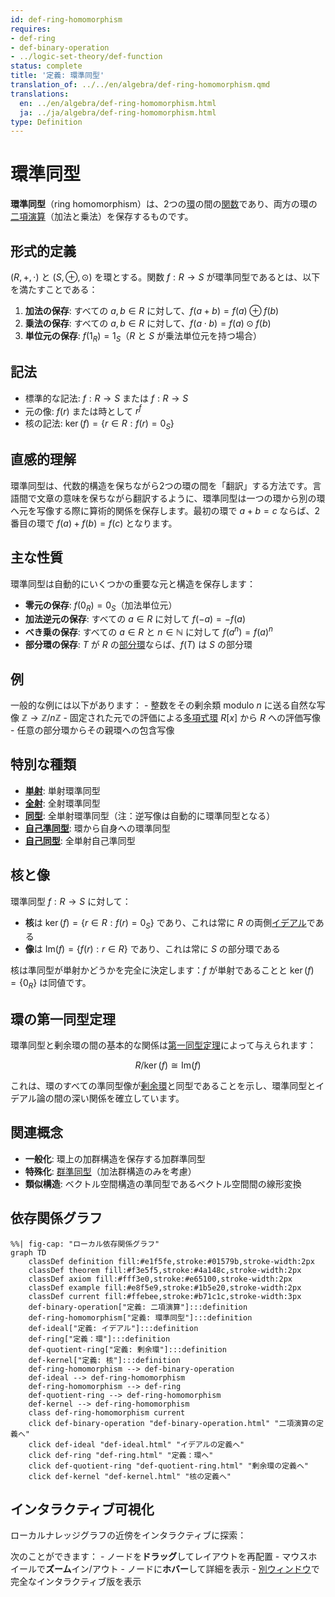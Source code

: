 ```yaml
---
id: def-ring-homomorphism
requires:
- def-ring
- def-binary-operation
- ../logic-set-theory/def-function
status: complete
title: '定義: 環準同型'
translation_of: ../../en/algebra/def-ring-homomorphism.qmd
translations:
  en: ../en/algebra/def-ring-homomorphism.html
  ja: ../ja/algebra/def-ring-homomorphism.html
type: Definition
---
```


# 環準同型 {#def-ring-homomorphism}

**環準同型**（ring homomorphism）は、2つの[環](def-ring.qmd)の間の[関数](../logic-set-theory/def-function.qmd)であり、両方の環の[二項演算](def-binary-operation.qmd)（加法と乗法）を保存するものです。

## 形式的定義

$(R, +, \cdot)$ と $(S, \oplus, \odot)$ を環とする。関数 $f: R \to S$ が環準同型であるとは、以下を満たすことである：

1. **加法の保存**: すべての $a, b \in R$ に対して、$f(a + b) = f(a) \oplus f(b)$
2. **乗法の保存**: すべての $a, b \in R$ に対して、$f(a \cdot b) = f(a) \odot f(b)$
3. **単位元の保存**: $f(1_R) = 1_S$（$R$ と $S$ が乗法単位元を持つ場合）

## 記法

- 標準的な記法: $f: R \to S$ または $f: R \rightarrow S$
- 元の像: $f(r)$ または時として $r^f$
- 核の記法: $\ker(f) = \{r \in R : f(r) = 0_S\}$

## 直感的理解

環準同型は、代数的構造を保ちながら2つの環の間を「翻訳」する方法です。言語間で文章の意味を保ちながら翻訳するように、環準同型は一つの環から別の環へ元を写像する際に算術的関係を保存します。最初の環で $a + b = c$ ならば、2番目の環で $f(a) + f(b) = f(c)$ となります。

## 主な性質

環準同型は自動的にいくつかの重要な元と構造を保存します：

- **零元の保存**: $f(0_R) = 0_S$（加法単位元）
- **加法逆元の保存**: すべての $a \in R$ に対して $f(-a) = -f(a)$
- **べき乗の保存**: すべての $a \in R$ と $n \in \mathbb{N}$ に対して $f(a^n) = f(a)^n$
- **部分環の保存**: $T$ が $R$ の[部分環](def-subring.qmd)ならば、$f(T)$ は $S$ の部分環

## 例

一般的な例には以下があります：
- 整数をその剰余類 modulo $n$ に送る自然な写像 $\mathbb{Z} \to \mathbb{Z}/n\mathbb{Z}$
- 固定された元での評価による[多項式環](def-polynomial-ring.qmd) $R[x]$ から $R$ への評価写像
- 任意の部分環からその親環への包含写像

## 特別な種類

- **[単射](../category-theory/def-monomorphism.qmd)**: 単射環準同型
- **[全射](../category-theory/def-epimorphism.qmd)**: 全射環準同型
- **[同型](def-isomorphism.qmd)**: 全単射環準同型（注：逆写像は自動的に環準同型となる）
- **[自己準同型](def-endomorphism.qmd)**: 環から自身への環準同型
- **[自己同型](def-automorphism.qmd)**: 全単射自己準同型

## 核と像

環準同型 $f: R \to S$ に対して：

- **核**は $\ker(f) = \{r \in R : f(r) = 0_S\}$ であり、これは常に $R$ の両側[イデアル](def-ideal.qmd)である
- **像**は $\text{Im}(f) = \{f(r) : r \in R\}$ であり、これは常に $S$ の部分環である

核は準同型が単射かどうかを完全に決定します：$f$ が単射であることと $\ker(f) = \{0_R\}$ は同値です。

## 環の第一同型定理

環準同型と剰余環の間の基本的な関係は[第一同型定理](thm-first-isomorphism.qmd)によって与えられます：

$$R/\ker(f) \cong \text{Im}(f)$$

これは、環のすべての準同型像が[剰余環](def-quotient-ring.qmd)と同型であることを示し、環準同型とイデアル論の間の深い関係を確立しています。

## 関連概念

- **一般化**: 環上の加群構造を保存する加群準同型
- **特殊化**: [群準同型](def-homomorphism.qmd)（加法群構造のみを考慮）
- **類似構造**: ベクトル空間構造の準同型であるベクトル空間間の線形変換

## 依存関係グラフ

```mermaid
%%| fig-cap: "ローカル依存関係グラフ"
graph TD
    classDef definition fill:#e1f5fe,stroke:#01579b,stroke-width:2px
    classDef theorem fill:#f3e5f5,stroke:#4a148c,stroke-width:2px
    classDef axiom fill:#fff3e0,stroke:#e65100,stroke-width:2px
    classDef example fill:#e8f5e9,stroke:#1b5e20,stroke-width:2px
    classDef current fill:#ffebee,stroke:#b71c1c,stroke-width:3px
    def-binary-operation["定義: 二項演算"]:::definition
    def-ring-homomorphism["定義: 環準同型"]:::definition
    def-ideal["定義: イデアル"]:::definition
    def-ring["定義：環"]:::definition
    def-quotient-ring["定義: 剰余環"]:::definition
    def-kernel["定義: 核"]:::definition
    def-ring-homomorphism --> def-binary-operation
    def-ideal --> def-ring-homomorphism
    def-ring-homomorphism --> def-ring
    def-quotient-ring --> def-ring-homomorphism
    def-kernel --> def-ring-homomorphism
    class def-ring-homomorphism current
    click def-binary-operation "def-binary-operation.html" "二項演算の定義へ"
    click def-ideal "def-ideal.html" "イデアルの定義へ"
    click def-ring "def-ring.html" "定義：環へ"
    click def-quotient-ring "def-quotient-ring.html" "剰余環の定義へ"
    click def-kernel "def-kernel.html" "核の定義へ"
```

## インタラクティブ可視化

ローカルナレッジグラフの近傍をインタラクティブに探索：

::: {.graph-viz data-id="def-ring-homomorphism" data-width="700" data-height="500"}
:::

次のことができます：
- ノードを**ドラッグ**してレイアウトを再配置
- マウスホイールで**ズーム**イン/アウト
- ノードに**ホバー**して詳細を表示
- [別ウィンドウ](../../output/interactive/ja/def-ring-homomorphism.html){target="_blank"}で完全なインタラクティブ版を表示
